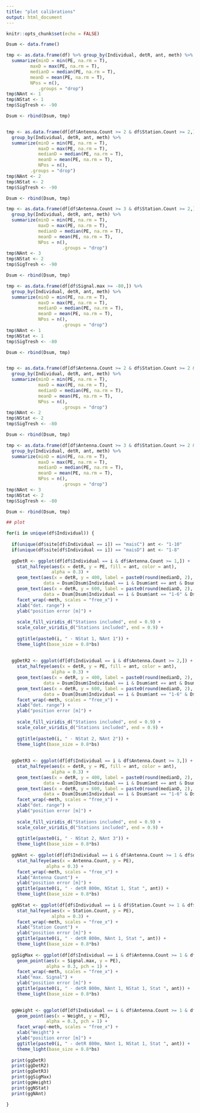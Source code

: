 ```yaml
---
title: "plot calibrations"
output: html_document
---
```


```r
knitr::opts_chunk$set(echo = FALSE)

Dsum <- data.frame()

tmp <- as.data.frame(df) %>% group_by(Individual, detR, ant, meth) %>%
  summarize(minD = min(PE, na.rm = T),
         maxD = max(PE, na.rm = T),
         medianD = median(PE, na.rm = T), 
         meanD = mean(PE, na.rm = T),
         NPos = n(),
            .groups = "drop")
tmp$NAnt <- 1
tmp$NStat <- 1
tmp$SigTresh <- -90

Dsum <- rbind(Dsum, tmp)


tmp <- as.data.frame(df[df$Antenna.Count >= 2 & df$Station.Count >= 2,]) %>% 
  group_by(Individual, detR, ant, meth) %>%
  summarize(minD = min(PE, na.rm = T),
            maxD = max(PE, na.rm = T),
            medianD = median(PE, na.rm = T), 
            meanD = mean(PE, na.rm = T), 
            NPos = n(),
         .groups = "drop")
tmp$NAnt <- 2
tmp$NStat <- 2
tmp$SigTresh <- -90

Dsum <- rbind(Dsum, tmp)

tmp <- as.data.frame(df[df$Antenna.Count >= 3 & df$Station.Count >= 2,]) %>% 
  group_by(Individual, detR, ant, meth) %>%
  summarize(minD = min(PE, na.rm = T),
            maxD = max(PE, na.rm = T),
            medianD = median(PE, na.rm = T), 
            meanD = mean(PE, na.rm = T), 
            NPos = n(),
                     .groups = "drop")
tmp$NAnt <- 3
tmp$NStat <- 2
tmp$SigTresh <- -90

Dsum <- rbind(Dsum, tmp)

tmp <- as.data.frame(df[df$Signal.max >= -80,]) %>% 
  group_by(Individual, detR, ant, meth) %>%
  summarize(minD = min(PE, na.rm = T),
            maxD = max(PE, na.rm = T),
            medianD = median(PE, na.rm = T), 
            meanD = mean(PE, na.rm = T), 
            NPos = n(),
                     .groups = "drop")
tmp$NAnt <- 1
tmp$NStat <- 1
tmp$SigTresh <- -80

Dsum <- rbind(Dsum, tmp)


tmp <- as.data.frame(df[df$Antenna.Count >= 2 & df$Station.Count >= 2 & df$Signal.max >= -80,]) %>% 
  group_by(Individual, detR, ant, meth) %>%
  summarize(minD = min(PE, na.rm = T),
            maxD = max(PE, na.rm = T),
            medianD = median(PE, na.rm = T), 
            meanD = mean(PE, na.rm = T), 
            NPos = n(),
                     .groups = "drop")
tmp$NAnt <- 2
tmp$NStat <- 2
tmp$SigTresh <- -80

Dsum <- rbind(Dsum, tmp)

tmp <- as.data.frame(df[df$Antenna.Count >= 3 & df$Station.Count >= 2 & df$Signal.max >= -80,]) %>% 
  group_by(Individual, detR, ant, meth) %>%
  summarize(minD = min(PE, na.rm = T),
            maxD = max(PE, na.rm = T),
            medianD = median(PE, na.rm = T), 
            meanD = mean(PE, na.rm = T), 
            NPos = n(),
                     .groups = "drop")
tmp$NAnt <- 3
tmp$NStat <- 2
tmp$SigTresh <- -80

Dsum <- rbind(Dsum, tmp)
```

```r
## plot

for(i in unique(df$Individual)) {
  
  if(unique(df$site[df$Individual == i]) == "maisC") ant <- "1-10"
  if(unique(df$site[df$Individual == i]) == "maisD") ant <- "1-8"
  
  ggDetR <- ggplot(df[df$Individual == i & df$Antenna.Count >= 1,]) + 
    stat_halfeye(aes(x = detR, y = PE, fill = ant, color = ant),
                 alpha = 0.3) +
    geom_text(aes(x = detR, y = 400, label = paste0(round(medianD, 2), " \n(", NPos, ")"), color = ant), 
              data = Dsum[Dsum$Individual == i & Dsum$ant == ant & Dsum$NAnt == 1 & Dsum$NStat == 1 & Dsum$SigTresh == -90,]) +
    geom_text(aes(x = detR, y = 600, label = paste0(round(medianD, 2), " \n(", NPos, ")"), color = ant), 
              data = Dsum[Dsum$Individual == i & Dsum$ant == "1-6" & Dsum$NAnt == 1 & Dsum$NStat == 1 & Dsum$SigTresh == -90,]) +
    facet_wrap(~meth, scales = "free_x") +
    xlab("det. range") +
    ylab("position error [m]") +
    
    scale_fill_viridis_d("Stations included", end = 0.9) +
    scale_color_viridis_d("Stations included", end = 0.9) +
  
    ggtitle(paste0(i, " - NStat 1, NAnt 1")) +
    theme_light(base_size = 0.8*bs)
  
  
  ggDetR2 <- ggplot(df[df$Individual == i & df$Antenna.Count >= 2,]) + 
    stat_halfeye(aes(x = detR, y = PE, fill = ant, color = ant),
                 alpha = 0.3) +
    geom_text(aes(x = detR, y = 400, label = paste0(round(medianD, 2), " \n(", NPos, ")"), color = ant), 
              data = Dsum[Dsum$Individual == i & Dsum$ant == ant & Dsum$NAnt == 2 & Dsum$NStat == 2 & Dsum$SigTresh == -90,]) +
    geom_text(aes(x = detR, y = 600, label = paste0(round(medianD, 2), " \n(", NPos, ")"), color = ant), 
              data = Dsum[Dsum$Individual == i & Dsum$ant == "1-6" & Dsum$NAnt == 2 & Dsum$NStat == 2 & Dsum$SigTresh == -90,]) +
    facet_wrap(~meth, scales = "free_x") +
    xlab("det. range") +
    ylab("position error [m]") +
    
    scale_fill_viridis_d("Stations included", end = 0.9) +
    scale_color_viridis_d("Stations included", end = 0.9) +
    
    ggtitle(paste0(i, " - NStat 2, NAnt 2")) +
    theme_light(base_size = 0.8*bs)
  
  
  ggDetR3 <- ggplot(df[df$Individual == i & df$Antenna.Count >= 3,]) + 
    stat_halfeye(aes(x = detR, y = PE, fill = ant, color = ant),
                 alpha = 0.3) +
    geom_text(aes(x = detR, y = 400, label = paste0(round(medianD, 2), " \n(", NPos, ")"), color = ant), 
              data = Dsum[Dsum$Individual == i & Dsum$ant == ant & Dsum$NAnt == 3 & Dsum$NStat == 2 & Dsum$SigTresh == -90,]) +
    geom_text(aes(x = detR, y = 600, label = paste0(round(medianD, 2), " \n(", NPos, ")"), color = ant), 
              data = Dsum[Dsum$Individual == i & Dsum$ant == "1-6" & Dsum$NAnt == 3 & Dsum$NStat == 2 & Dsum$SigTresh == -90,]) +
    facet_wrap(~meth, scales = "free_x") +
    xlab("det. range") +
    ylab("position error [m]") +
    
    scale_fill_viridis_d("Stations included", end = 0.9) +
    scale_color_viridis_d("Stations included", end = 0.9) +
    
    ggtitle(paste0(i, " - NStat 2, NAnt 3")) +
    theme_light(base_size = 0.8*bs)
  
  ggNAnt <- ggplot(df[df$Individual == i & df$Antenna.Count >= 1 & df$detR %in% c("800m", "no") & df$ant ==  ant,]) + 
    stat_halfeye(aes(x = Antenna.Count, y = PE),
               alpha = 0.3) +
    facet_wrap(~meth, scales = "free_x") +
    xlab("Antenna Count") +
    ylab("position error [m]") +
    ggtitle(paste0(i, " - detR 800m, NStat 1, Stat ", ant)) +
    theme_light(base_size = 0.8*bs)
  
  ggNStat <- ggplot(df[df$Individual == i & df$Station.Count >= 1 & df$detR %in% c("800m", "no") & df$ant ==  ant,]) + 
    stat_halfeye(aes(x = Station.Count, y = PE),
                 alpha = 0.3) +
    facet_wrap(~meth, scales = "free_x") +
    xlab("Station Count") +
    ylab("position error [m]") +
    ggtitle(paste0(i, " - detR 800m, NAnt 1, Stat ", ant)) +
    theme_light(base_size = 0.8*bs)
  
  ggSigMax <- ggplot(df[df$Individual == i & df$Antenna.Count >= 1 & df$detR %in% c("800m", "no") & df$ant ==  ant,]) + 
    geom_point(aes(x = Signal.max, y = PE),
               alpha = 0.3, pch = 1) +
    facet_wrap(~meth, scales = "free_x") +
    xlab("max. Signal") +
    ylab("position error [m]") +
    ggtitle(paste0(i, " - detR 800m, NAnt 1, NStat 1, Stat ", ant)) +
    theme_light(base_size = 0.8*bs)
  

  ggWeight <- ggplot(df[df$Individual == i & df$Antenna.Count >= 1 & df$detR %in% c("800m", "no") & df$ant ==  ant,]) + 
    geom_point(aes(x = Weight, y = PE),
               alpha = 0.3, pch = 1) +
    facet_wrap(~meth, scales = "free_x") +
    xlab("Weight") +
    ylab("position error [m]") +
    ggtitle(paste0(i, " - detR 800m, NAnt 1, NStat 1, Stat ", ant)) +
    theme_light(base_size = 0.8*bs)
  
  print(ggDetR)
  print(ggDetR2)
  print(ggDetR3)
  print(ggSigMax)
  print(ggWeight)
  print(ggNStat)
  print(ggNAnt)

}


```

